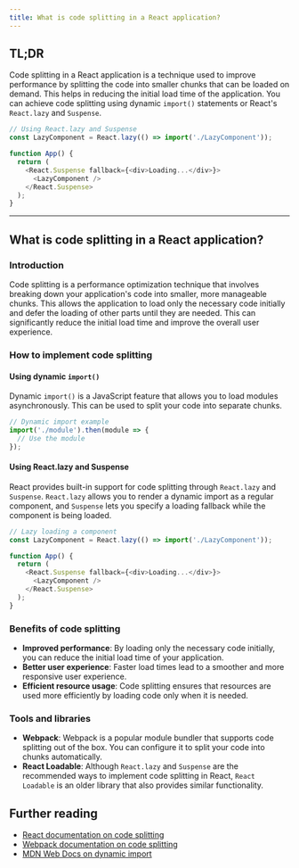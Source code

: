 ```yaml
---
title: What is code splitting in a React application?
---
```


## TL;DR

Code splitting in a React application is a technique used to improve performance by splitting the code into smaller chunks that can be loaded on demand. This helps in reducing the initial load time of the application. You can achieve code splitting using dynamic `import()` statements or React's `React.lazy` and `Suspense`.

```javascript
// Using React.lazy and Suspense
const LazyComponent = React.lazy(() => import('./LazyComponent'));

function App() {
  return (
    <React.Suspense fallback={<div>Loading...</div>}>
      <LazyComponent />
    </React.Suspense>
  );
}
```

---

## What is code splitting in a React application?

### Introduction

Code splitting is a performance optimization technique that involves breaking down your application's code into smaller, more manageable chunks. This allows the application to load only the necessary code initially and defer the loading of other parts until they are needed. This can significantly reduce the initial load time and improve the overall user experience.

### How to implement code splitting

#### Using dynamic `import()`

Dynamic `import()` is a JavaScript feature that allows you to load modules asynchronously. This can be used to split your code into separate chunks.

```javascript
// Dynamic import example
import('./module').then(module => {
  // Use the module
});
```

#### Using React.lazy and Suspense

React provides built-in support for code splitting through `React.lazy` and `Suspense`. `React.lazy` allows you to render a dynamic import as a regular component, and `Suspense` lets you specify a loading fallback while the component is being loaded.

```javascript
// Lazy loading a component
const LazyComponent = React.lazy(() => import('./LazyComponent'));

function App() {
  return (
    <React.Suspense fallback={<div>Loading...</div>}>
      <LazyComponent />
    </React.Suspense>
  );
}
```

### Benefits of code splitting

- **Improved performance**: By loading only the necessary code initially, you can reduce the initial load time of your application.
- **Better user experience**: Faster load times lead to a smoother and more responsive user experience.
- **Efficient resource usage**: Code splitting ensures that resources are used more efficiently by loading code only when it is needed.

### Tools and libraries

- **Webpack**: Webpack is a popular module bundler that supports code splitting out of the box. You can configure it to split your code into chunks automatically.
- **React Loadable**: Although `React.lazy` and `Suspense` are the recommended ways to implement code splitting in React, `React Loadable` is an older library that also provides similar functionality.

## Further reading

- [React documentation on code splitting](https://reactjs.org/docs/code-splitting.html)
- [Webpack documentation on code splitting](https://webpack.js.org/guides/code-splitting/)
- [MDN Web Docs on dynamic import](https://developer.mozilla.org/en-US/docs/Web/JavaScript/Reference/Statements/import#dynamic_imports)

